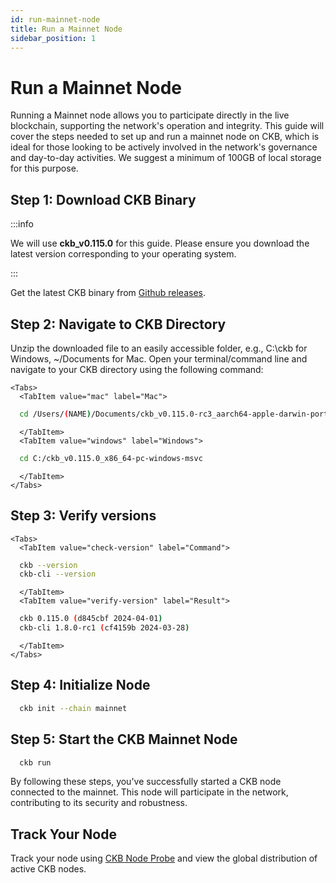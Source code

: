 ```yaml
---
id: run-mainnet-node
title: Run a Mainnet Node
sidebar_position: 1
---
```


# Run a Mainnet Node

Running a Mainnet node allows you to participate directly in the live blockchain, supporting the network's operation and integrity. This guide will cover the steps needed to set up and run a mainnet node on CKB, which is ideal for those looking to be actively involved in the network's governance and day-to-day activities. We suggest a minimum of 100GB of local storage for this purpose.

## Step 1: Download CKB Binary

:::info

We will use **ckb_v0.115.0** for this guide. Please ensure you download the latest version corresponding to your operating system.

:::

Get the latest CKB binary from [Github releases](https://github.com/nervosnetwork/ckb/releases). 


## Step 2: Navigate to CKB Directory

Unzip the downloaded file to an easily accessible folder, e.g., C:\ckb for Windows, ~/Documents for Mac. Open your terminal/command line and navigate to your CKB directory using the following command:

```mdx-code-block
<Tabs>
  <TabItem value="mac" label="Mac">
```
```bash
  cd /Users/(NAME)/Documents/ckb_v0.115.0-rc3_aarch64-apple-darwin-portable/ckb
```
```mdx-code-block
  </TabItem>
  <TabItem value="windows" label="Windows">
```
```bash
  cd C:/ckb_v0.115.0_x86_64-pc-windows-msvc
```
```mdx-code-block
  </TabItem>
</Tabs>
```

## Step 3: Verify versions

```mdx-code-block
<Tabs>
  <TabItem value="check-version" label="Command">
```
```bash
  ckb --version
  ckb-cli --version
```
```mdx-code-block
  </TabItem>
  <TabItem value="verify-version" label="Result">
```
```bash
  ckb 0.115.0 (d845cbf 2024-04-01)
  ckb-cli 1.8.0-rc1 (cf4159b 2024-03-28)
```
```mdx-code-block
  </TabItem>
</Tabs>
```

## Step 4: Initialize Node

```bash
  ckb init --chain mainnet
```

## Step 5: Start the CKB Mainnet Node

```bash
  ckb run
```

By following these steps, you've successfully started a CKB node connected to the mainnet. This node will participate in the network, contributing to its security and robustness. 

## Track Your Node

Track your node using [CKB Node Probe](https://nodes.ckb.dev/) and view the global distribution of active CKB nodes.